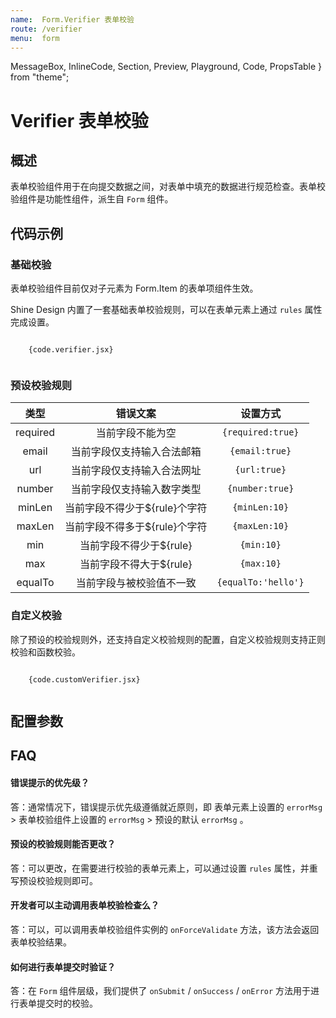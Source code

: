```yaml
---
name:  Form.Verifier 表单校验
route: /verifier
menu:  form
---
```


  MessageBox,
  InlineCode,
  Section,
  Preview,
  Playground,
  Code,
  PropsTable
} from "theme";

# Verifier 表单校验

## 概述

表单校验组件用于在向提交数据之间，对表单中填充的数据进行规范检查。表单校验组件是功能性组件，派生自 `Form` 组件。

## 代码示例

### 基础校验

<MessageBox messageType="danger">
  表单校验组件目前仅对子元素为 Form.Item 的表单项组件生效。
</MessageBox>

Shine Design 内置了一套基础表单校验规则，可以在表单元素上通过 `rules` 属性完成设置。

<Section>
  <Preview>
    <Playground>
      <VerifierDemo />
    </Playground>
  </Preview>

  <Code>
    {code.verifier.jsx}
  </Code>
</Section>

### 预设校验规则

|  类型  |     错误文案     | 设置方式  |
| :----: | :------------: | :---:
| required |      当前字段不能为空      | `{required:true}` |
| email | 当前字段仅支持输入合法邮箱 |  `{email:true}` |
| url |       当前字段仅支持输入合法网址       | `{url:true}` |
| number |       当前字段仅支持输入数字类型       | `{number:true}` |
| minLen |       当前字段不得少于${rule}个字符       | `{minLen:10}` |
| maxLen |       当前字段不得多于${rule}个字符       | `{maxLen:10}` |
| min |       当前字段不得少于${rule}       | `{min:10}` |
| max |       当前字段不得大于${rule}      | `{max:10}` |
| equalTo |       当前字段与被校验值不一致     | `{equalTo:'hello'}` |

### 自定义校验

除了预设的校验规则外，还支持自定义校验规则的配置，自定义校验规则支持正则校验和函数校验。

<Section>
  <Preview>
    <Playground>
      <CustomVerifierDemo />
    </Playground>
  </Preview>

  <Code>
    {code.customVerifier.jsx}
  </Code>
</Section>


## 配置参数

<PropsTable of={Form.Verifier} />

## FAQ

#### 错误提示的优先级？
答：通常情况下，错误提示优先级遵循就近原则，即 表单元素上设置的 `errorMsg` > 表单校验组件上设置的 `errorMsg` > 预设的默认 `errorMsg` 。

#### 预设的校验规则能否更改？
答：可以更改，在需要进行校验的表单元素上，可以通过设置 `rules` 属性，并重写预设校验规则即可。

#### 开发者可以主动调用表单校验检查么？
答：可以，可以调用表单校验组件实例的 `onForceValidate` 方法，该方法会返回表单校验结果。

#### 如何进行表单提交时验证？
答：在 `Form` 组件层级，我们提供了 `onSubmit` / `onSuccess` / `onError` 方法用于进行表单提交时的校验。
